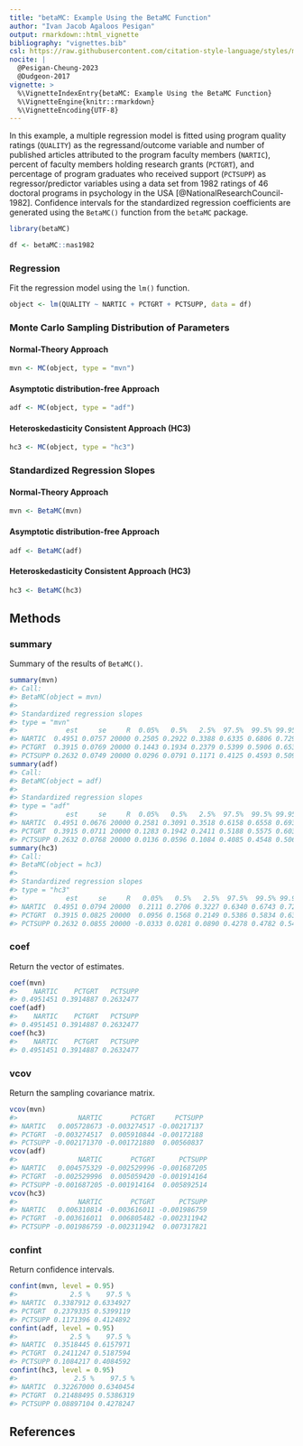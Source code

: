 ```yaml
---
title: "betaMC: Example Using the BetaMC Function"
author: "Ivan Jacob Agaloos Pesigan"
output: rmarkdown::html_vignette
bibliography: "vignettes.bib"
csl: https://raw.githubusercontent.com/citation-style-language/styles/master/apa.csl
nocite: |
  @Pesigan-Cheung-2023
  @Dudgeon-2017
vignette: >
  %\VignetteIndexEntry{betaMC: Example Using the BetaMC Function}
  %\VignetteEngine{knitr::rmarkdown}
  %\VignetteEncoding{UTF-8}
---
```




In this example, a multiple regression model is fitted
using program quality ratings (`QUALITY`) as the regressand/outcome variable
and number of published articles attributed to the program faculty members (`NARTIC`),
percent of faculty members holding research grants (`PCTGRT`), and
percentage of program graduates who received support (`PCTSUPP`) as regressor/predictor variables
using a data set from 1982 ratings of 46 doctoral programs in psychology in the USA [@NationalResearchCouncil-1982].
Confidence intervals for the standardized regression coefficients are generated
using the `BetaMC()` function from the `betaMC` package.


``` r
library(betaMC)
```




``` r
df <- betaMC::nas1982
```

### Regression

Fit the regression model using the `lm()` function.


``` r
object <- lm(QUALITY ~ NARTIC + PCTGRT + PCTSUPP, data = df)
```

### Monte Carlo Sampling Distribution of Parameters

#### Normal-Theory Approach


``` r
mvn <- MC(object, type = "mvn")
```

#### Asymptotic distribution-free Approach


``` r
adf <- MC(object, type = "adf")
```

#### Heteroskedasticity Consistent Approach (HC3)


``` r
hc3 <- MC(object, type = "hc3")
```

### Standardized Regression Slopes

#### Normal-Theory Approach


``` r
mvn <- BetaMC(mvn)
```

#### Asymptotic distribution-free Approach


``` r
adf <- BetaMC(adf)
```

#### Heteroskedasticity Consistent Approach (HC3)


``` r
hc3 <- BetaMC(hc3)
```

## Methods

### summary

Summary of the results of `BetaMC()`.


``` r
summary(mvn)
#> Call:
#> BetaMC(object = mvn)
#> 
#> Standardized regression slopes
#> type = "mvn"
#>            est     se     R  0.05%   0.5%   2.5%  97.5%  99.5% 99.95%
#> NARTIC  0.4951 0.0757 20000 0.2505 0.2922 0.3388 0.6335 0.6806 0.7295
#> PCTGRT  0.3915 0.0769 20000 0.1443 0.1934 0.2379 0.5399 0.5906 0.6539
#> PCTSUPP 0.2632 0.0749 20000 0.0296 0.0791 0.1171 0.4125 0.4593 0.5091
summary(adf)
#> Call:
#> BetaMC(object = adf)
#> 
#> Standardized regression slopes
#> type = "adf"
#>            est     se     R  0.05%   0.5%   2.5%  97.5%  99.5% 99.95%
#> NARTIC  0.4951 0.0676 20000 0.2581 0.3091 0.3518 0.6158 0.6558 0.6931
#> PCTGRT  0.3915 0.0711 20000 0.1283 0.1942 0.2411 0.5188 0.5575 0.6031
#> PCTSUPP 0.2632 0.0768 20000 0.0136 0.0596 0.1084 0.4085 0.4548 0.5068
summary(hc3)
#> Call:
#> BetaMC(object = hc3)
#> 
#> Standardized regression slopes
#> type = "hc3"
#>            est     se     R   0.05%   0.5%   2.5%  97.5%  99.5% 99.95%
#> NARTIC  0.4951 0.0794 20000  0.2111 0.2706 0.3227 0.6340 0.6743 0.7262
#> PCTGRT  0.3915 0.0825 20000  0.0956 0.1568 0.2149 0.5386 0.5834 0.6322
#> PCTSUPP 0.2632 0.0855 20000 -0.0333 0.0281 0.0890 0.4278 0.4782 0.5478
```

### coef

Return the vector of estimates.


``` r
coef(mvn)
#>    NARTIC    PCTGRT   PCTSUPP 
#> 0.4951451 0.3914887 0.2632477
coef(adf)
#>    NARTIC    PCTGRT   PCTSUPP 
#> 0.4951451 0.3914887 0.2632477
coef(hc3)
#>    NARTIC    PCTGRT   PCTSUPP 
#> 0.4951451 0.3914887 0.2632477
```

### vcov

Return the sampling covariance matrix.


``` r
vcov(mvn)
#>               NARTIC       PCTGRT     PCTSUPP
#> NARTIC   0.005728673 -0.003274517 -0.00217137
#> PCTGRT  -0.003274517  0.005910844 -0.00172188
#> PCTSUPP -0.002171370 -0.001721880  0.00560837
vcov(adf)
#>               NARTIC       PCTGRT      PCTSUPP
#> NARTIC   0.004575329 -0.002529996 -0.001687205
#> PCTGRT  -0.002529996  0.005059420 -0.001914164
#> PCTSUPP -0.001687205 -0.001914164  0.005892514
vcov(hc3)
#>               NARTIC       PCTGRT      PCTSUPP
#> NARTIC   0.006310814 -0.003616011 -0.001986759
#> PCTGRT  -0.003616011  0.006805482 -0.002311942
#> PCTSUPP -0.001986759 -0.002311942  0.007317821
```

### confint

Return confidence intervals.


``` r
confint(mvn, level = 0.95)
#>             2.5 %    97.5 %
#> NARTIC  0.3387912 0.6334927
#> PCTGRT  0.2379335 0.5399119
#> PCTSUPP 0.1171396 0.4124892
confint(adf, level = 0.95)
#>             2.5 %    97.5 %
#> NARTIC  0.3518445 0.6157971
#> PCTGRT  0.2411247 0.5187594
#> PCTSUPP 0.1084217 0.4084592
confint(hc3, level = 0.95)
#>              2.5 %    97.5 %
#> NARTIC  0.32267000 0.6340454
#> PCTGRT  0.21488495 0.5386319
#> PCTSUPP 0.08897104 0.4278247
```

## References
